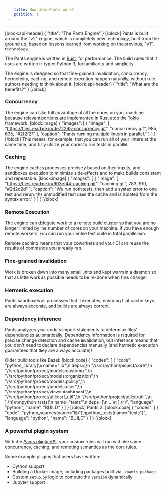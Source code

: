 ```yaml
---
    title: How does Pants work?
    position: 1
---
```




---

[block:api-header]
{
  "title": "The Pants Engine"
}
[/block]
Pants is built around the "v2" engine, which is completely new technology, built from the ground up, based on lessons learned from working on the previous, "v1", technology.

The Pants engine is written in [Rust](https://www.rust-lang.org/), for performance. The build rules that it uses are written in typed Python 3, for familiarity and simplicity. 

The engine is designed so that fine-grained invalidation, concurrency, hermeticity, caching, and remote execution happen naturally, without rule authors needing to think about it.
[block:api-header]
{
  "title": "What are the benefits?"
}
[/block]
### Concurrency

The engine can take full advantage of all the cores on your machine because relevant portions are implemented in Rust atop the [Tokio](https://tokio.rs/) framework.
[block:image]
{
  "images": [
    {
      "image": [
        "https://files.readme.io/de72295-concurrency.gif",
        "concurrency.gif",
        985,
        635,
        "#2f2f2f"
      ],
      "caption": "Pants running multiple linters in parallel."
    }
  ]
}
[/block]
This means, for example, that you can run all of your linters at the same time, and fully utilize your cores to run tests in parallel.

### Caching

The engine caches processes precisely based on their inputs, and sandboxes execution to minimize side-effects and to make builds consistent and repeatable.
[block:image]
{
  "images": [
    {
      "image": [
        "https://files.readme.io/603ef44-caching.gif",
        "caching.gif",
        783,
        910,
        "#2d2d2d"
      ],
      "caption": "We run both tests, then add a syntax error to one test and rerun; the unmodified test uses the cache and is isolated from the syntax error."
    }
  ]
}
[/block]
### Remote Execution

The engine can delegate work to a remote build cluster so that you are no longer limited by the number of cores on your machine. If you have enough remote workers, you can run your entire test suite in total parallelism.

Remote caching means that your coworkers and your CI can reuse the results of commands you already ran.

### Fine-grained invalidation

Work is broken down into many small units and kept warm in a daemon so that as little work as possible needs to be re-done when files change.

### Hermetic execution

Pants sandboxes all processes that it executes, ensuring that cache keys are always accurate, and builds are always correct.

### Dependency inference

Pants analyzes your code's import statements to determine files' dependencies automatically. Dependency information is required for precise change detection and cache invalidation, but inference means that you don't need to declare dependencies manually (and hermetic execution guarantees that they are always accurate)!

Older build tools like Bazel:
[block:code]
{
  "codes": [
    {
      "code": "python_library(\n  name=\"lib\"\n  deps=[\n    \"//src/python/project/core\",\n    \"//src/python/project/models:customer\",\n    \"//src/python/project/models:organization\",\n    \"//src/python/project/models:policy\",\n    \"//src/python/project/models:user\",\n    \"//src/python/project/views:dashboard\",\n    \"//src/python/project/util:csrf_util\",\n    \"//src/python/project/util:strutil\",\n  ],\n)\n\npython_tests(\n  name=\"tests\",\n  deps=[\n    ...\n  ],\n)",
      "language": "python",
      "name": "BUILD"
    }
  ]
}
[/block]
Pants 2:
[block:code]
{
  "codes": [
    {
      "code": "python_sources(name=\"lib\")\npython_tests(name=\"tests\")",
      "language": "python",
      "name": "BUILD"
    }
  ]
}
[/block]
### A powerful plugin system

With the [Pants plugin API](doc:plugins-overview), your custom rules will run with the same concurrency, caching, and remoting semantics as the core rules.

Some example plugins that users have written:

* Cython support
* Building a Docker image, including packages built via `./pants package`
* Custom `setup.py` logic to compute the `version` dynamically
* Jupyter support
